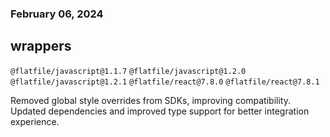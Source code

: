 ### February 06, 2024

## wrappers

`@flatfile/javascript@1.1.7` `@flatfile/javascript@1.2.0`
`@flatfile/javascript@1.2.1` `@flatfile/react@7.8.0` `@flatfile/react@7.8.1`

Removed global style overrides from SDKs, improving compatibility. Updated
dependencies and improved type support for better integration experience.
